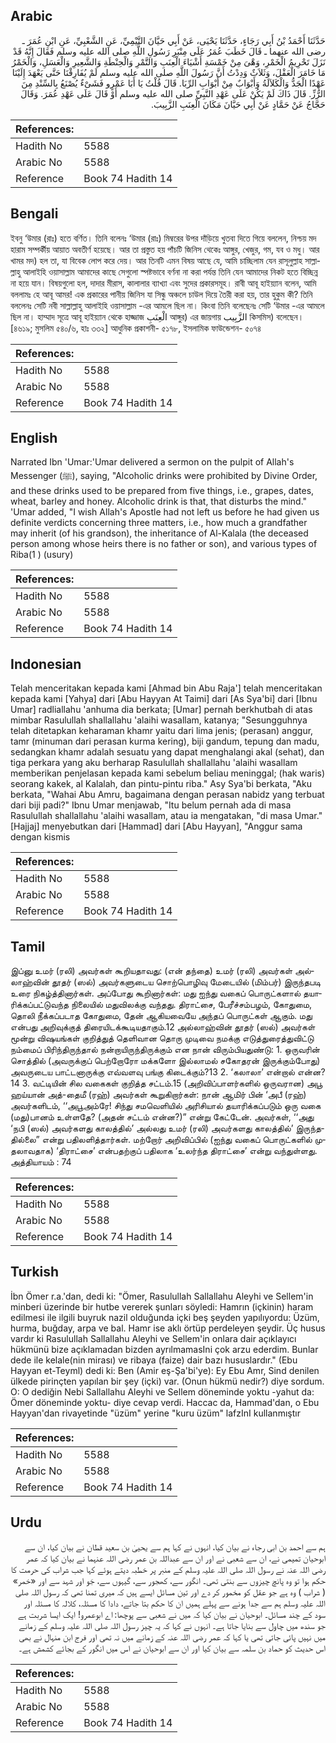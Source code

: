 ## Arabic


<div dir="rtl" lang="ar" style={{fontSize:'larger',backgroundColor:'#f8f9fa',padding:20}}>
حَدَّثَنَا أَحْمَدُ بْنُ أَبِي رَجَاءٍ، حَدَّثَنَا يَحْيَى، عَنْ أَبِي حَيَّانَ التَّيْمِيِّ، عَنِ الشَّعْبِيِّ، عَنِ ابْنِ عُمَرَ ـ رضى الله عنهما ـ قَالَ خَطَبَ عُمَرُ عَلَى مِنْبَرِ رَسُولِ اللَّهِ صلى الله عليه وسلم فَقَالَ إِنَّهُ قَدْ نَزَلَ تَحْرِيمُ الْخَمْرِ، وَهْىَ مِنْ خَمْسَةِ أَشْيَاءَ الْعِنَبِ وَالتَّمْرِ وَالْحِنْطَةِ وَالشَّعِيرِ وَالْعَسَلِ، وَالْخَمْرُ مَا خَامَرَ الْعَقْلَ، وَثَلاَثٌ وَدِدْتُ أَنَّ رَسُولَ اللَّهِ صلى الله عليه وسلم لَمْ يُفَارِقْنَا حَتَّى يَعْهَدَ إِلَيْنَا عَهْدًا الْجَدُّ وَالْكَلاَلَةُ وَأَبْوَابٌ مِنْ أَبْوَابِ الرِّبَا‏.‏ قَالَ قُلْتُ يَا أَبَا عَمْرٍو فَشَىْءٌ يُصْنَعُ بِالسِّنْدِ مِنَ الرُّزِّ‏.‏ قَالَ ذَاكَ لَمْ يَكُنْ عَلَى عَهْدِ النَّبِيِّ صلى الله عليه وسلم أَوْ قَالَ عَلَى عَهْدِ عُمَرَ‏.‏ وَقَالَ حَجَّاجُ عَنْ حَمَّادٍ عَنْ أَبِي حَيَّانَ مَكَانَ الْعِنَبِ الزَّبِيبَ‏.‏
</div>
<div style={{backgroundColor:'#f8f9fa',padding:20, marginBottom: 10}}><table> <thead> <tr> <th>References:</th> <th></th> </tr> </thead> <tbody><tr><td>Hadith No</td><td>5588</td></tr><tr><td>Arabic No</td><td>5588</td></tr><tr><td>Reference</td><td>Book 74 Hadith 14</td></tr></tbody></table></div>

## Bengali


<div dir="ltr" lang="bn" style={{fontSize:'larger',backgroundColor:'#f8f9fa',padding:20}}>
ইবনু ‘উমার (রাঃ) হতে বর্ণিত। তিনি বলেনঃ ‘উমার (রাঃ) মিম্বরের উপর দাঁড়িয়ে খুতবা দিতে গিয়ে বললেন, নিশ্চয় মদ হারাম সম্পর্কীয় আয়াত অবতীর্ণ হয়েছে। আর তা প্রস্তুত হয় পাঁচটি জিনিস থেকেঃ আঙ্গুর, খেজুর, গম, যব ও মধু। আর খামর মদ) হল তা, যা বিবেক লোপ করে দেয়। আর তিনটি এমন বিষয় আছে যে, আমি চাচ্ছিলাম যেন রাসূলুল্লাহ সাল্লাল্লাহু আলাইহি ওয়াসাল্লাম আমাদের কাছে সেগুলো স্পষ্টভাবে বর্ণনা না করা পর্যন্ত তিনি যেন আমাদের নিকট হতে বিচ্ছিন্ন না হয়ে যান। বিষয়গুলো হল, দাদার মীরাস, কালালার ব্যাখ্যা এবং সুদের প্রকারসমূহ। রাবী আবূ হাইয়্যান বলেন, আমি বললামঃ হে আবূ আমর! এক প্রকারের পানীয় জিনিস যা সিন্ধু অঞ্চলে চাউল দিয়ে তৈরী করা হয়, তার হুকুম কী? তিনি বললেনঃ সেটি নবী সাল্লাল্লাহু আলাইহি ওয়াসাল্লাম -এর আমলে ছিল না। কিংবা তিনি বলেছেনঃ সেটি ‘উমার -এর আমলে ছিল না। হাম্মাদ সূত্রে আবূ হাইয়্যান থেকে হাজ্জাজ الْعِنَبِ আঙ্গুর) এর জায়গায় الزَّبِيب কিসমিস) বলেছেন। [৪৬১৯; মুসলিম ৫৪০/৬, হাঃ ৩৩২] আধুনিক প্রকাশনী- ৫১৭৮, ইসলামিক ফাউন্ডেশন- ৫০৭৪
</div>
<div style={{backgroundColor:'#f8f9fa',padding:20, marginBottom: 10}}><table> <thead> <tr> <th>References:</th> <th></th> </tr> </thead> <tbody><tr><td>Hadith No</td><td>5588</td></tr><tr><td>Arabic No</td><td>5588</td></tr><tr><td>Reference</td><td>Book 74 Hadith 14</td></tr></tbody></table></div>

## English


<div dir="ltr" lang="en" style={{fontSize:'larger',backgroundColor:'#f8f9fa',padding:20}}>
Narrated Ibn 'Umar:'Umar delivered a sermon on the pulpit of Allah's Messenger (ﷺ), saying, "Alcoholic drinks were prohibited by Divine Order, and these drinks used to be prepared from five things, i.e., grapes, dates, wheat, barley and honey. Alcoholic drink is that, that disturbs the mind." 'Umar added, "I wish Allah's Apostle had not left us before he had given us definite verdicts concerning three matters, i.e., how much a grandfather may inherit (of his grandson), the inheritance of Al-Kalala (the deceased person among whose heirs there is no father or son), and various types of Riba(1 ) (usury)
</div>
<div style={{backgroundColor:'#f8f9fa',padding:20, marginBottom: 10}}><table> <thead> <tr> <th>References:</th> <th></th> </tr> </thead> <tbody><tr><td>Hadith No</td><td>5588</td></tr><tr><td>Arabic No</td><td>5588</td></tr><tr><td>Reference</td><td>Book 74 Hadith 14</td></tr></tbody></table></div>

## Indonesian


<div dir="ltr" lang="id" style={{fontSize:'larger',backgroundColor:'#f8f9fa',padding:20}}>
Telah menceritakan kepada kami [Ahmad bin Abu Raja'] telah menceritakan kepada kami [Yahya] dari [Abu Hayyan At Taimi] dari [As Sya'bi] dari [Ibnu Umar] radliallahu 'anhuma dia berkata; [Umar] pernah berkhutbah di atas mimbar Rasulullah shallallahu 'alaihi wasallam, katanya; "Sesungguhnya telah ditetapkan keharaman khamr yaitu dari lima jenis; (perasan) anggur, tamr (minuman dari perasan kurma kering), biji gandum, tepung dan madu, sedangkan khamr adalah sesuatu yang dapat menghalangi akal (sehat), dan tiga perkara yang aku berharap Rasulullah shallallahu 'alaihi wasallam memberikan penjelasan kepada kami sebelum beliau meninggal; (hak waris) seorang kakek, al Kalalah, dan pintu-pintu riba." Asy Sya'bi berkata, "Aku berkata, "Wahai Abu Amru, bagaimana dengan perasan nabidz yang terbuat dari biji padi?" Ibnu Umar menjawab, "Itu belum pernah ada di masa Rasulullah shallallahu 'alaihi wasallam, atau ia mengatakan, "di masa Umar." [Hajjaj] menyebutkan dari [Hammad] dari [Abu Hayyan], "Anggur sama dengan kismis
</div>
<div style={{backgroundColor:'#f8f9fa',padding:20, marginBottom: 10}}><table> <thead> <tr> <th>References:</th> <th></th> </tr> </thead> <tbody><tr><td>Hadith No</td><td>5588</td></tr><tr><td>Arabic No</td><td>5588</td></tr><tr><td>Reference</td><td>Book 74 Hadith 14</td></tr></tbody></table></div>

## Tamil


<div dir="ltr" lang="ta" style={{fontSize:'larger',backgroundColor:'#f8f9fa',padding:20}}>
இப்னு உமர் (ரலி) அவர்கள் கூறியதாவது: (என் தந்தை) உமர் (ரலி) அவர்கள் அல்லாஹ்வின் தூதர் (ஸல்) அவர்களுடைய சொற்பொழிவு மேடையில் (மிம்பர்) இருந்தபடி உரை நிகழ்த்தினார்கள். அப்போது கூறினார்கள்: மது ஐந்து வகைப் பொருட்களால் தயாரிக்கப்பட்டுவந்த நிலையில் மதுவிலக்கு வந்தது. திராட்சை, பேரீச்சம்பழம், கோதுமை, தொலி நீக்கப்படாத கோதுமை, தேன் ஆகியவையே அந்தப் பொருட்கள் ஆகும். மது என்பது அறிவுக்குத் திரையிடக்கூடியதாகும்.12 அல்லாஹ்வின் தூதர் (ஸல்) அவர்கள் மூன்று விஷயங்கள் குறித்துத் தெளிவான தொரு முடிவை நமக்கு எடுத்துரைத்துவிட்டு நம்மைப் பிரிந்திருந்தால் நன்றாயிருந்திருக்கும் என நான் விரும்பியதுண்டு: 1. ஒருவரின் சொத்தில் (அவருக்குப் பெற்றோரோ மக்களோ இல்லாமல் சகோதரன் இருக்கும்போது) அவருடைய பாட்டனாருக்கு எவ்வளவு பங்கு கிடைக்கும்?13 2. ‘கலாலா’ என்றால் என்ன?14 3. வட்டியின் சில வகைகள் குறித்த சட்டம்.15 (அறிவிப்பாளர்களில் ஒருவரான) அபூ ஹய்யான் அத்-தைமீ (ரஹ்) அவர்கள் கூறுகிறார்கள்: நான் ஆமிர் பின் ‘அபீ (ரஹ்) அவர்களிடம், ‘‘அபூஅம்ரே! சிந்து சமவெளியில் அரிசியால் தயாரிக்கப்படும் ஒரு வகை (மது)பானம் உள்ளதே? (அதன் சட்டம் என்ன?)” என்று கேட்டேன். அவர்கள், ‘‘அது ‘நபி (ஸல்) அவர்களது காலத்தில்’ அல்லது உமர் (ரலி) அவர்களது காலத்தில்’ இருந்ததில்லை” என்று பதிலளித்தார்கள். மற்றோர் அறிவிப்பில் (ஐந்து வகைப் பொருட்களில் முதலாவதாக) ‘திராட்சை’ என்பதற்குப் பதிலாக ‘உலர்ந்த திராட்சை’ என்று வந்துள்ளது. அத்தியாயம் : 74
</div>
<div style={{backgroundColor:'#f8f9fa',padding:20, marginBottom: 10}}><table> <thead> <tr> <th>References:</th> <th></th> </tr> </thead> <tbody><tr><td>Hadith No</td><td>5588</td></tr><tr><td>Arabic No</td><td>5588</td></tr><tr><td>Reference</td><td>Book 74 Hadith 14</td></tr></tbody></table></div>

## Turkish


<div dir="ltr" lang="tr" style={{fontSize:'larger',backgroundColor:'#f8f9fa',padding:20}}>
İbn Ömer r.a.'dan, dedi ki: "Ömer, Rasulullah Sallallahu Aleyhi ve Sellem'in minberi üzerinde bir hutbe vererek şunları söyledi: Hamrın (içkinin) haram edilmesi ile ilgili buyruk nazil olduğunda içki beş şeyden yapılıyordu: Üzüm, hurma, buğday, arpa ve bal. Hamr ise aklı örtüp perdeleyen şeydir. Üç husus vardır ki Rasulullah Sallallahu Aleyhi ve Sellem'in onlara dair açıklayıcı hükmünü bize açıklamadan bizden ayrılmamasIni çok arzu ederdim. Bunlar dede ile kelale(nin mirası) ve ribaya (faize) dair bazı hususlardır." (Ebu Hayyan et-Teyml) dedi ki: Ben (Amir eş-Şa'bi'ye): Ey Ebu Amr, Sind denilen ülkede pirinçten yapılan bir şey (içki) var. (Onun hükmü nedir?) diye sordum. O: O dediğin Nebi Sallallahu Aleyhi ve Sellem döneminde yoktu -yahut da: Ömer döneminde yoktu- diye cevap verdi. Haccac da, Hammad'dan, o Ebu Hayyan'dan rivayetinde "üzüm" yerine "kuru üzüm" lafzInI kullanmıştır
</div>
<div style={{backgroundColor:'#f8f9fa',padding:20, marginBottom: 10}}><table> <thead> <tr> <th>References:</th> <th></th> </tr> </thead> <tbody><tr><td>Hadith No</td><td>5588</td></tr><tr><td>Arabic No</td><td>5588</td></tr><tr><td>Reference</td><td>Book 74 Hadith 14</td></tr></tbody></table></div>

## Urdu


<div dir="rtl" lang="ur" style={{fontSize:'larger',backgroundColor:'#f8f9fa',padding:20}}>
ہم سے احمد بن ابی رجاء نے بیان کیا، انہوں نے کہا ہم سے یحییٰ بن سعید قطان نے بیان کیا، ان سے ابوحیان تمیمی نے، ان سے شعبی نے اور ان سے عبداللہ بن عمر رضی اللہ عنہما نے بیان کیا کہ عمر رضی اللہ عنہ نے رسول اللہ صلی اللہ علیہ وسلم کے منبر پر خطبہ دیتے ہوئے کہا جب شراب کی حرمت کا حکم ہوا تو وہ پانچ چیزوں سے بنتی تھی۔ انگور سے، کھجور سے، گیہوں سے، جَو اور شہد سے اور «خمر» ( شراب ) وہ ہے جو عقل کو مخمور کر دے اور تین مسائل ایسے ہیں کہ میری تمنا تھی کہ رسول اللہ صلی اللہ علیہ وسلم ہم سے جدا ہونے سے پہلے ہمیں ان کا حکم بتا جاتے، دادا کا مسئلہ، کلالہ کا مسئلہ اور سود کے چند مسائل۔ ابوحیان نے بیان کیا کہ میں نے شعبی سے پوچھا: اے ابوعمرو! ایک ایسا شربت ہے جو سندھ میں چاول سے بنایا جاتا ہے۔ انہوں نے کہا کہ یہ چیز رسول اللہ صلی اللہ علیہ وسلم کے زمانے میں نہیں پائی جاتی تھی یا کہا کہ عمر رضی اللہ عنہ کے زمانے میں نہ تھی اور فرج ابن منہال نے بھی اس حدیث کو حماد بن سلمہ سے بیان کیا اور ان سے ابوحیان نے اس میں انگور کے بجائے کشمش ہے۔
</div>
<div style={{backgroundColor:'#f8f9fa',padding:20, marginBottom: 10}}><table> <thead> <tr> <th>References:</th> <th></th> </tr> </thead> <tbody><tr><td>Hadith No</td><td>5588</td></tr><tr><td>Arabic No</td><td>5588</td></tr><tr><td>Reference</td><td>Book 74 Hadith 14</td></tr></tbody></table></div>